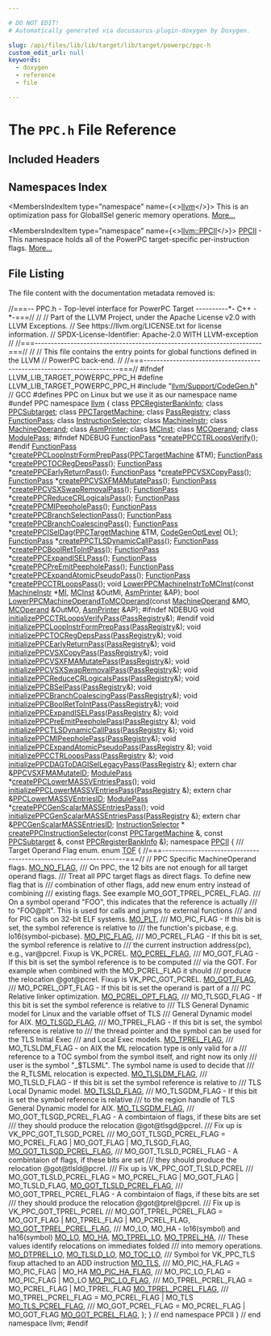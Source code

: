 ```yaml
---

# DO NOT EDIT!
# Automatically generated via docusaurus-plugin-doxygen by Doxygen.

slug: /api/files/lib/lib/target/lib/target/powerpc/ppc-h
custom_edit_url: null
keywords:
  - doxygen
  - reference
  - file

---
```





# The `PPC.h` File Reference

<DoxygenPage pluginConfig={pluginConfig}>



## Included Headers

<IncludesList>
<IncludesListItem
  filePath="llvm/Support/CodeGen.h"
  permalink="/docs/api/files/include/include/llvm/include/llvm/support/codegen-h"
  isLocal="true" />
</IncludesList>

## Namespaces Index

<MembersIndex>

<MembersIndexItem
  type="namespace"
  name={<><a href="/docs/api/namespaces/llvm">llvm</a></>}>
This is an optimization pass for GlobalISel generic memory operations. <a href="/docs/api/namespaces/llvm/#details">More...</a>
</MembersIndexItem>

<MembersIndexItem
  type="namespace"
  name={<><a href="/docs/api/namespaces/llvm/ppcii">llvm::PPCII</a></>}>
<a href="/docs/api/namespaces/llvm/ppcii">PPCII</a> - This namespace holds all of the PowerPC target-specific per-instruction flags. <a href="/docs/api/namespaces/llvm/ppcii/#details">More...</a>
</MembersIndexItem>

</MembersIndex>


## File Listing

The file content with the documentation metadata removed is:

<ProgramListing>

<Link id="l00001" /><CodeLine lineNumber="1"><Highlight kind="comment">//===-- PPC.h - Top-level interface for PowerPC Target ----------&#42;- C++ -&#42;-===//</Highlight><Highlight kind="normal"></Highlight></CodeLine>
<Link id="l00002" /><CodeLine lineNumber="2"><Highlight kind="normal"></Highlight><Highlight kind="comment">//</Highlight><Highlight kind="normal"></Highlight></CodeLine>
<Link id="l00003" /><CodeLine lineNumber="3"><Highlight kind="normal"></Highlight><Highlight kind="comment">// Part of the LLVM Project, under the Apache License v2.0 with LLVM Exceptions.</Highlight><Highlight kind="normal"></Highlight></CodeLine>
<Link id="l00004" /><CodeLine lineNumber="4"><Highlight kind="normal"></Highlight><Highlight kind="comment">// See https://llvm.org/LICENSE.txt for license information.</Highlight><Highlight kind="normal"></Highlight></CodeLine>
<Link id="l00005" /><CodeLine lineNumber="5"><Highlight kind="normal"></Highlight><Highlight kind="comment">// SPDX-License-Identifier: Apache-2.0 WITH LLVM-exception</Highlight><Highlight kind="normal"></Highlight></CodeLine>
<Link id="l00006" /><CodeLine lineNumber="6"><Highlight kind="normal"></Highlight><Highlight kind="comment">//</Highlight><Highlight kind="normal"></Highlight></CodeLine>
<Link id="l00007" /><CodeLine lineNumber="7"><Highlight kind="normal"></Highlight><Highlight kind="comment">//===----------------------------------------------------------------------===//</Highlight><Highlight kind="normal"></Highlight></CodeLine>
<Link id="l00008" /><CodeLine lineNumber="8"><Highlight kind="normal"></Highlight><Highlight kind="comment">//</Highlight><Highlight kind="normal"></Highlight></CodeLine>
<Link id="l00009" /><CodeLine lineNumber="9"><Highlight kind="normal"></Highlight><Highlight kind="comment">// This file contains the entry points for global functions defined in the LLVM</Highlight><Highlight kind="normal"></Highlight></CodeLine>
<Link id="l00010" /><CodeLine lineNumber="10"><Highlight kind="normal"></Highlight><Highlight kind="comment">// PowerPC back-end.</Highlight><Highlight kind="normal"></Highlight></CodeLine>
<Link id="l00011" /><CodeLine lineNumber="11"><Highlight kind="normal"></Highlight><Highlight kind="comment">//</Highlight><Highlight kind="normal"></Highlight></CodeLine>
<Link id="l00012" /><CodeLine lineNumber="12"><Highlight kind="normal"></Highlight><Highlight kind="comment">//===----------------------------------------------------------------------===//</Highlight><Highlight kind="normal"></Highlight></CodeLine>
<Link id="l00013" /><CodeLine lineNumber="13"><Highlight kind="normal"></Highlight></CodeLine>
<Link id="l00014" /><CodeLine lineNumber="14"><Highlight kind="normal"></Highlight><Highlight kind="preprocessor">#ifndef LLVM&#95;LIB&#95;TARGET&#95;POWERPC&#95;PPC&#95;H</Highlight><Highlight kind="normal"></Highlight></CodeLine>
<Link id="l00015" /><CodeLine lineNumber="15"><Highlight kind="normal"></Highlight><Highlight kind="preprocessor">#define LLVM&#95;LIB&#95;TARGET&#95;POWERPC&#95;PPC&#95;H</Highlight><Highlight kind="normal"></Highlight></CodeLine>
<Link id="l00016" /><CodeLine lineNumber="16"><Highlight kind="normal"></Highlight></CodeLine>
<Link id="l00017" /><CodeLine lineNumber="17"><Highlight kind="normal"></Highlight><Highlight kind="preprocessor">#include &quot;<a href="/docs/api/files/include/include/llvm/include/llvm/support/codegen-h">llvm/Support/CodeGen.h</a>&quot;</Highlight><Highlight kind="normal"></Highlight></CodeLine>
<Link id="l00018" /><CodeLine lineNumber="18"><Highlight kind="normal"></Highlight></CodeLine>
<Link id="l00019" /><CodeLine lineNumber="19"><Highlight kind="normal"></Highlight><Highlight kind="comment">// GCC #defines PPC on Linux but we use it as our namespace name</Highlight><Highlight kind="normal"></Highlight></CodeLine>
<Link id="l00020" /><CodeLine lineNumber="20"><Highlight kind="normal"></Highlight><Highlight kind="preprocessor">#undef PPC</Highlight><Highlight kind="normal"></Highlight></CodeLine>
<Link id="l00021" /><CodeLine lineNumber="21"><Highlight kind="normal"></Highlight></CodeLine>
<Link id="l00022" /><CodeLine lineNumber="22"><Highlight kind="normal"></Highlight><Highlight kind="keyword">namespace </Highlight><Highlight kind="normal"><a href="/docs/api/namespaces/llvm">llvm</a> &#123;</Highlight></CodeLine>
<Link id="l00023" /><CodeLine lineNumber="23"><Highlight kind="normal"></Highlight><Highlight kind="keyword">class </Highlight><Highlight kind="normal"><a href="/docs/api/classes/llvm/ppcregisterbankinfo">PPCRegisterBankInfo</a>;</Highlight></CodeLine>
<Link id="l00024" /><CodeLine lineNumber="24"><Highlight kind="normal"></Highlight><Highlight kind="keyword">class </Highlight><Highlight kind="normal"><a href="/docs/api/classes/llvm/ppcsubtarget">PPCSubtarget</a>;</Highlight></CodeLine>
<Link id="l00025" /><CodeLine lineNumber="25"><Highlight kind="normal"></Highlight><Highlight kind="keyword">class </Highlight><Highlight kind="normal"><a href="/docs/api/classes/llvm/ppctargetmachine">PPCTargetMachine</a>;</Highlight></CodeLine>
<Link id="l00026" /><CodeLine lineNumber="26"><Highlight kind="normal"></Highlight><Highlight kind="keyword">class </Highlight><Highlight kind="normal"><a href="/docs/api/classes/llvm/passregistry">PassRegistry</a>;</Highlight></CodeLine>
<Link id="l00027" /><CodeLine lineNumber="27"><Highlight kind="normal"></Highlight><Highlight kind="keyword">class </Highlight><Highlight kind="normal"><a href="/docs/api/classes/llvm/functionpass">FunctionPass</a>;</Highlight></CodeLine>
<Link id="l00028" /><CodeLine lineNumber="28"><Highlight kind="normal"></Highlight><Highlight kind="keyword">class </Highlight><Highlight kind="normal"><a href="/docs/api/classes/llvm/instructionselector">InstructionSelector</a>;</Highlight></CodeLine>
<Link id="l00029" /><CodeLine lineNumber="29"><Highlight kind="normal"></Highlight><Highlight kind="keyword">class </Highlight><Highlight kind="normal"><a href="/docs/api/classes/llvm/machineinstr">MachineInstr</a>;</Highlight></CodeLine>
<Link id="l00030" /><CodeLine lineNumber="30"><Highlight kind="normal"></Highlight><Highlight kind="keyword">class </Highlight><Highlight kind="normal"><a href="/docs/api/classes/llvm/machineoperand">MachineOperand</a>;</Highlight></CodeLine>
<Link id="l00031" /><CodeLine lineNumber="31"><Highlight kind="normal"></Highlight><Highlight kind="keyword">class </Highlight><Highlight kind="normal"><a href="/docs/api/classes/llvm/asmprinter">AsmPrinter</a>;</Highlight></CodeLine>
<Link id="l00032" /><CodeLine lineNumber="32"><Highlight kind="normal"></Highlight><Highlight kind="keyword">class </Highlight><Highlight kind="normal"><a href="/docs/api/classes/llvm/mcinst">MCInst</a>;</Highlight></CodeLine>
<Link id="l00033" /><CodeLine lineNumber="33"><Highlight kind="normal"></Highlight><Highlight kind="keyword">class </Highlight><Highlight kind="normal"><a href="/docs/api/classes/llvm/mcoperand">MCOperand</a>;</Highlight></CodeLine>
<Link id="l00034" /><CodeLine lineNumber="34"><Highlight kind="normal"></Highlight><Highlight kind="keyword">class </Highlight><Highlight kind="normal"><a href="/docs/api/classes/llvm/modulepass">ModulePass</a>;</Highlight></CodeLine>
<Link id="l00035" /><CodeLine lineNumber="35"><Highlight kind="normal"></Highlight></CodeLine>
<Link id="l00036" /><CodeLine lineNumber="36"><Highlight kind="normal"></Highlight><Highlight kind="preprocessor">#ifndef NDEBUG</Highlight><Highlight kind="normal"></Highlight></CodeLine>
<Link id="l00037" /><CodeLine lineNumber="37"><Highlight kind="normal">  <a href="/docs/api/classes/llvm/functionpass">FunctionPass</a> &#42;<a href="/docs/api/namespaces/llvm/#aadc0d99e04399600b99237a35bf366d4">createPPCCTRLoopsVerify</a>();</Highlight></CodeLine>
<Link id="l00038" /><CodeLine lineNumber="38"><Highlight kind="normal"></Highlight><Highlight kind="preprocessor">#endif</Highlight><Highlight kind="normal"></Highlight></CodeLine>
<Link id="l00039" /><CodeLine lineNumber="39"><Highlight kind="normal">  <a href="/docs/api/classes/llvm/functionpass">FunctionPass</a> &#42;<a href="/docs/api/namespaces/llvm/#a1c5781563265f0f6f21b8cdcbd638639">createPPCLoopInstrFormPrepPass</a>(<a href="/docs/api/classes/llvm/ppctargetmachine">PPCTargetMachine</a> &amp;TM);</Highlight></CodeLine>
<Link id="l00040" /><CodeLine lineNumber="40" lineLink="/docs/api/namespaces/llvm/#aaca9a01baccbd6d12f256e6e2884051e"><Highlight kind="normal">  <a href="/docs/api/classes/llvm/functionpass">FunctionPass</a> &#42;<a href="/docs/api/namespaces/llvm/#aaca9a01baccbd6d12f256e6e2884051e">createPPCTOCRegDepsPass</a>();</Highlight></CodeLine>
<Link id="l00041" /><CodeLine lineNumber="41" lineLink="/docs/api/namespaces/llvm/#a5408ad7ae2c6fca457f03659b6eaba99"><Highlight kind="normal">  <a href="/docs/api/classes/llvm/functionpass">FunctionPass</a> &#42;<a href="/docs/api/namespaces/llvm/#a5408ad7ae2c6fca457f03659b6eaba99">createPPCEarlyReturnPass</a>();</Highlight></CodeLine>
<Link id="l00042" /><CodeLine lineNumber="42" lineLink="/docs/api/namespaces/llvm/#a677f46da398d2132fc011c0806177a15"><Highlight kind="normal">  <a href="/docs/api/classes/llvm/functionpass">FunctionPass</a> &#42;<a href="/docs/api/namespaces/llvm/#a677f46da398d2132fc011c0806177a15">createPPCVSXCopyPass</a>();</Highlight></CodeLine>
<Link id="l00043" /><CodeLine lineNumber="43"><Highlight kind="normal">  <a href="/docs/api/classes/llvm/functionpass">FunctionPass</a> &#42;<a href="/docs/api/namespaces/llvm/#a1d23352a1b410034a87f0c4057353128">createPPCVSXFMAMutatePass</a>();</Highlight></CodeLine>
<Link id="l00044" /><CodeLine lineNumber="44"><Highlight kind="normal">  <a href="/docs/api/classes/llvm/functionpass">FunctionPass</a> &#42;<a href="/docs/api/namespaces/llvm/#a6f42729187197c0a51ea148f0b84b239">createPPCVSXSwapRemovalPass</a>();</Highlight></CodeLine>
<Link id="l00045" /><CodeLine lineNumber="45"><Highlight kind="normal">  <a href="/docs/api/classes/llvm/functionpass">FunctionPass</a> &#42;<a href="/docs/api/namespaces/llvm/#a912b44382cebbd70757e95dbfd9501e9">createPPCReduceCRLogicalsPass</a>();</Highlight></CodeLine>
<Link id="l00046" /><CodeLine lineNumber="46"><Highlight kind="normal">  <a href="/docs/api/classes/llvm/functionpass">FunctionPass</a> &#42;<a href="/docs/api/namespaces/llvm/#afb21a64525fec91923c6a020ac088f4c">createPPCMIPeepholePass</a>();</Highlight></CodeLine>
<Link id="l00047" /><CodeLine lineNumber="47" lineLink="/docs/api/namespaces/llvm/#aebb1a6343db528235b15d50a6fc03f4a"><Highlight kind="normal">  <a href="/docs/api/classes/llvm/functionpass">FunctionPass</a> &#42;<a href="/docs/api/namespaces/llvm/#aebb1a6343db528235b15d50a6fc03f4a">createPPCBranchSelectionPass</a>();</Highlight></CodeLine>
<Link id="l00048" /><CodeLine lineNumber="48"><Highlight kind="normal">  <a href="/docs/api/classes/llvm/functionpass">FunctionPass</a> &#42;<a href="/docs/api/namespaces/llvm/#a9c813c2fc78ffd9ab828f345b6f37a80">createPPCBranchCoalescingPass</a>();</Highlight></CodeLine>
<Link id="l00049" /><CodeLine lineNumber="49"><Highlight kind="normal">  <a href="/docs/api/classes/llvm/functionpass">FunctionPass</a> &#42;<a href="/docs/api/namespaces/llvm/#a9356f9614994aef4a70be358ed79459e">createPPCISelDag</a>(<a href="/docs/api/classes/llvm/ppctargetmachine">PPCTargetMachine</a> &amp;TM, <a href="/docs/api/namespaces/llvm/#a8ec1bf8d7b792ca9fac56f8514db18d2">CodeGenOptLevel</a> OL);</Highlight></CodeLine>
<Link id="l00050" /><CodeLine lineNumber="50"><Highlight kind="normal">  <a href="/docs/api/classes/llvm/functionpass">FunctionPass</a> &#42;<a href="/docs/api/namespaces/llvm/#a506e2708fad36fc9d82560c3f625be34">createPPCTLSDynamicCallPass</a>();</Highlight></CodeLine>
<Link id="l00051" /><CodeLine lineNumber="51" lineLink="/docs/api/namespaces/llvm/#af43ae834bfa2a00a80619449a88e28ab"><Highlight kind="normal">  <a href="/docs/api/classes/llvm/functionpass">FunctionPass</a> &#42;<a href="/docs/api/namespaces/llvm/#af43ae834bfa2a00a80619449a88e28ab">createPPCBoolRetToIntPass</a>();</Highlight></CodeLine>
<Link id="l00052" /><CodeLine lineNumber="52" lineLink="/docs/api/namespaces/llvm/#add61ccd7e53c37be952caec9ed9ef7e8"><Highlight kind="normal">  <a href="/docs/api/classes/llvm/functionpass">FunctionPass</a> &#42;<a href="/docs/api/namespaces/llvm/#add61ccd7e53c37be952caec9ed9ef7e8">createPPCExpandISELPass</a>();</Highlight></CodeLine>
<Link id="l00053" /><CodeLine lineNumber="53" lineLink="/docs/api/namespaces/llvm/#a086de3bc6b94eba3e27e94fc518a8ef4"><Highlight kind="normal">  <a href="/docs/api/classes/llvm/functionpass">FunctionPass</a> &#42;<a href="/docs/api/namespaces/llvm/#a086de3bc6b94eba3e27e94fc518a8ef4">createPPCPreEmitPeepholePass</a>();</Highlight></CodeLine>
<Link id="l00054" /><CodeLine lineNumber="54" lineLink="/docs/api/namespaces/llvm/#a58f759e660831b4359d663bd63e39743"><Highlight kind="normal">  <a href="/docs/api/classes/llvm/functionpass">FunctionPass</a> &#42;<a href="/docs/api/namespaces/llvm/#a58f759e660831b4359d663bd63e39743">createPPCExpandAtomicPseudoPass</a>();</Highlight></CodeLine>
<Link id="l00055" /><CodeLine lineNumber="55"><Highlight kind="normal">  <a href="/docs/api/classes/llvm/functionpass">FunctionPass</a> &#42;<a href="/docs/api/namespaces/llvm/#a4f12c4c9682fa2c6ce8eab43be7b801c">createPPCCTRLoopsPass</a>();</Highlight></CodeLine>
<Link id="l00056" /><CodeLine lineNumber="56"><Highlight kind="normal">  </Highlight><Highlight kind="keywordtype">void</Highlight><Highlight kind="normal"> <a href="/docs/api/namespaces/llvm/#a75665dd8dc7cd6ec1cb1f06a34ebb042">LowerPPCMachineInstrToMCInst</a>(</Highlight><Highlight kind="keyword">const</Highlight><Highlight kind="normal"> <a href="/docs/api/classes/llvm/machineinstr">MachineInstr</a> &#42;<a href="/docs/api/files/lib/lib/codegen/lib/codegen/globalisel/irtranslator-cpp/#abe44dfdea65b4f7e11e0a608ab708b76">MI</a>, <a href="/docs/api/classes/llvm/mcinst">MCInst</a> &amp;OutMI,</Highlight></CodeLine>
<Link id="l00057" /><CodeLine lineNumber="57"><Highlight kind="normal">                                    <a href="/docs/api/classes/llvm/asmprinter">AsmPrinter</a> &amp;AP);</Highlight></CodeLine>
<Link id="l00058" /><CodeLine lineNumber="58"><Highlight kind="normal">  </Highlight><Highlight kind="keywordtype">bool</Highlight><Highlight kind="normal"> <a href="/docs/api/namespaces/llvm/#a261510478c31d3a3f1537bddd746a421">LowerPPCMachineOperandToMCOperand</a>(</Highlight><Highlight kind="keyword">const</Highlight><Highlight kind="normal"> <a href="/docs/api/classes/llvm/machineoperand">MachineOperand</a> &amp;MO,</Highlight></CodeLine>
<Link id="l00059" /><CodeLine lineNumber="59"><Highlight kind="normal">                                         <a href="/docs/api/classes/llvm/mcoperand">MCOperand</a> &amp;OutMO, <a href="/docs/api/classes/llvm/asmprinter">AsmPrinter</a> &amp;AP);</Highlight></CodeLine>
<Link id="l00060" /><CodeLine lineNumber="60"><Highlight kind="normal"></Highlight></CodeLine>
<Link id="l00061" /><CodeLine lineNumber="61"><Highlight kind="normal"></Highlight><Highlight kind="preprocessor">#ifndef NDEBUG</Highlight><Highlight kind="normal"></Highlight></CodeLine>
<Link id="l00062" /><CodeLine lineNumber="62" lineLink="/docs/api/namespaces/llvm/#a6eb571fc8e0675c186712c8ecb765cdd"><Highlight kind="normal">  </Highlight><Highlight kind="keywordtype">void</Highlight><Highlight kind="normal"> <a href="/docs/api/namespaces/llvm/#a6eb571fc8e0675c186712c8ecb765cdd">initializePPCCTRLoopsVerifyPass</a>(<a href="/docs/api/classes/llvm/passregistry">PassRegistry</a>&amp;);</Highlight></CodeLine>
<Link id="l00063" /><CodeLine lineNumber="63"><Highlight kind="normal"></Highlight><Highlight kind="preprocessor">#endif</Highlight><Highlight kind="normal"></Highlight></CodeLine>
<Link id="l00064" /><CodeLine lineNumber="64" lineLink="/docs/api/namespaces/llvm/#adc9b8c53e964842915e0ef5373b38827"><Highlight kind="normal">  </Highlight><Highlight kind="keywordtype">void</Highlight><Highlight kind="normal"> <a href="/docs/api/namespaces/llvm/#adc9b8c53e964842915e0ef5373b38827">initializePPCLoopInstrFormPrepPass</a>(<a href="/docs/api/classes/llvm/passregistry">PassRegistry</a>&amp;);</Highlight></CodeLine>
<Link id="l00065" /><CodeLine lineNumber="65" lineLink="/docs/api/namespaces/llvm/#a59356227f67acf597fe4928f4e3fff39"><Highlight kind="normal">  </Highlight><Highlight kind="keywordtype">void</Highlight><Highlight kind="normal"> <a href="/docs/api/namespaces/llvm/#a59356227f67acf597fe4928f4e3fff39">initializePPCTOCRegDepsPass</a>(<a href="/docs/api/classes/llvm/passregistry">PassRegistry</a>&amp;);</Highlight></CodeLine>
<Link id="l00066" /><CodeLine lineNumber="66" lineLink="/docs/api/namespaces/llvm/#a8e8e0d72a96950f105462783416e37e9"><Highlight kind="normal">  </Highlight><Highlight kind="keywordtype">void</Highlight><Highlight kind="normal"> <a href="/docs/api/namespaces/llvm/#a8e8e0d72a96950f105462783416e37e9">initializePPCEarlyReturnPass</a>(<a href="/docs/api/classes/llvm/passregistry">PassRegistry</a>&amp;);</Highlight></CodeLine>
<Link id="l00067" /><CodeLine lineNumber="67" lineLink="/docs/api/namespaces/llvm/#a66e9cce72c789661f7779af3a8bd9b55"><Highlight kind="normal">  </Highlight><Highlight kind="keywordtype">void</Highlight><Highlight kind="normal"> <a href="/docs/api/namespaces/llvm/#a66e9cce72c789661f7779af3a8bd9b55">initializePPCVSXCopyPass</a>(<a href="/docs/api/classes/llvm/passregistry">PassRegistry</a>&amp;);</Highlight></CodeLine>
<Link id="l00068" /><CodeLine lineNumber="68" lineLink="/docs/api/namespaces/llvm/#a2520786ce3a02a740fea4734e9d189d5"><Highlight kind="normal">  </Highlight><Highlight kind="keywordtype">void</Highlight><Highlight kind="normal"> <a href="/docs/api/namespaces/llvm/#a2520786ce3a02a740fea4734e9d189d5">initializePPCVSXFMAMutatePass</a>(<a href="/docs/api/classes/llvm/passregistry">PassRegistry</a>&amp;);</Highlight></CodeLine>
<Link id="l00069" /><CodeLine lineNumber="69" lineLink="/docs/api/namespaces/llvm/#ab59ca102222ff185589301794cb1b6f0"><Highlight kind="normal">  </Highlight><Highlight kind="keywordtype">void</Highlight><Highlight kind="normal"> <a href="/docs/api/namespaces/llvm/#ab59ca102222ff185589301794cb1b6f0">initializePPCVSXSwapRemovalPass</a>(<a href="/docs/api/classes/llvm/passregistry">PassRegistry</a>&amp;);</Highlight></CodeLine>
<Link id="l00070" /><CodeLine lineNumber="70" lineLink="/docs/api/namespaces/llvm/#a5bea571707f3bcc8dee4687debe0a697"><Highlight kind="normal">  </Highlight><Highlight kind="keywordtype">void</Highlight><Highlight kind="normal"> <a href="/docs/api/namespaces/llvm/#a5bea571707f3bcc8dee4687debe0a697">initializePPCReduceCRLogicalsPass</a>(<a href="/docs/api/classes/llvm/passregistry">PassRegistry</a>&amp;);</Highlight></CodeLine>
<Link id="l00071" /><CodeLine lineNumber="71" lineLink="/docs/api/namespaces/llvm/#aa8f8c3936ea6ddef10c14b888594c02b"><Highlight kind="normal">  </Highlight><Highlight kind="keywordtype">void</Highlight><Highlight kind="normal"> <a href="/docs/api/namespaces/llvm/#aa8f8c3936ea6ddef10c14b888594c02b">initializePPCBSelPass</a>(<a href="/docs/api/classes/llvm/passregistry">PassRegistry</a>&amp;);</Highlight></CodeLine>
<Link id="l00072" /><CodeLine lineNumber="72" lineLink="/docs/api/namespaces/llvm/#ab244810713452481a92b477a5a9852b7"><Highlight kind="normal">  </Highlight><Highlight kind="keywordtype">void</Highlight><Highlight kind="normal"> <a href="/docs/api/namespaces/llvm/#ab244810713452481a92b477a5a9852b7">initializePPCBranchCoalescingPass</a>(<a href="/docs/api/classes/llvm/passregistry">PassRegistry</a>&amp;);</Highlight></CodeLine>
<Link id="l00073" /><CodeLine lineNumber="73" lineLink="/docs/api/namespaces/llvm/#ab3945197a3abe38634873650f21c9f02"><Highlight kind="normal">  </Highlight><Highlight kind="keywordtype">void</Highlight><Highlight kind="normal"> <a href="/docs/api/namespaces/llvm/#ab3945197a3abe38634873650f21c9f02">initializePPCBoolRetToIntPass</a>(<a href="/docs/api/classes/llvm/passregistry">PassRegistry</a>&amp;);</Highlight></CodeLine>
<Link id="l00074" /><CodeLine lineNumber="74" lineLink="/docs/api/namespaces/llvm/#afc635f374eef82693727748987ff02e2"><Highlight kind="normal">  </Highlight><Highlight kind="keywordtype">void</Highlight><Highlight kind="normal"> <a href="/docs/api/namespaces/llvm/#afc635f374eef82693727748987ff02e2">initializePPCExpandISELPass</a>(<a href="/docs/api/classes/llvm/passregistry">PassRegistry</a> &amp;);</Highlight></CodeLine>
<Link id="l00075" /><CodeLine lineNumber="75" lineLink="/docs/api/namespaces/llvm/#a55404f8bf455862d8990cb8830050e6d"><Highlight kind="normal">  </Highlight><Highlight kind="keywordtype">void</Highlight><Highlight kind="normal"> <a href="/docs/api/namespaces/llvm/#a55404f8bf455862d8990cb8830050e6d">initializePPCPreEmitPeepholePass</a>(<a href="/docs/api/classes/llvm/passregistry">PassRegistry</a> &amp;);</Highlight></CodeLine>
<Link id="l00076" /><CodeLine lineNumber="76" lineLink="/docs/api/namespaces/llvm/#a10490fff4e0ac6a67477e0b77696a2f3"><Highlight kind="normal">  </Highlight><Highlight kind="keywordtype">void</Highlight><Highlight kind="normal"> <a href="/docs/api/namespaces/llvm/#a10490fff4e0ac6a67477e0b77696a2f3">initializePPCTLSDynamicCallPass</a>(<a href="/docs/api/classes/llvm/passregistry">PassRegistry</a> &amp;);</Highlight></CodeLine>
<Link id="l00077" /><CodeLine lineNumber="77" lineLink="/docs/api/namespaces/llvm/#ab4b4a0be9b2a0ccb38d20ed27c7e695c"><Highlight kind="normal">  </Highlight><Highlight kind="keywordtype">void</Highlight><Highlight kind="normal"> <a href="/docs/api/namespaces/llvm/#ab4b4a0be9b2a0ccb38d20ed27c7e695c">initializePPCMIPeepholePass</a>(<a href="/docs/api/classes/llvm/passregistry">PassRegistry</a>&amp;);</Highlight></CodeLine>
<Link id="l00078" /><CodeLine lineNumber="78" lineLink="/docs/api/namespaces/llvm/#a9a21ce6a94cd5e9a210b0b9597543332"><Highlight kind="normal">  </Highlight><Highlight kind="keywordtype">void</Highlight><Highlight kind="normal"> <a href="/docs/api/namespaces/llvm/#a9a21ce6a94cd5e9a210b0b9597543332">initializePPCExpandAtomicPseudoPass</a>(<a href="/docs/api/classes/llvm/passregistry">PassRegistry</a> &amp;);</Highlight></CodeLine>
<Link id="l00079" /><CodeLine lineNumber="79" lineLink="/docs/api/namespaces/llvm/#a7609e3718b77f53b913be77b7ea5b190"><Highlight kind="normal">  </Highlight><Highlight kind="keywordtype">void</Highlight><Highlight kind="normal"> <a href="/docs/api/namespaces/llvm/#a7609e3718b77f53b913be77b7ea5b190">initializePPCCTRLoopsPass</a>(<a href="/docs/api/classes/llvm/passregistry">PassRegistry</a> &amp;);</Highlight></CodeLine>
<Link id="l00080" /><CodeLine lineNumber="80" lineLink="/docs/api/namespaces/llvm/#a83da0227234cb17b9c144f04e18023a1"><Highlight kind="normal">  </Highlight><Highlight kind="keywordtype">void</Highlight><Highlight kind="normal"> <a href="/docs/api/namespaces/llvm/#a83da0227234cb17b9c144f04e18023a1">initializePPCDAGToDAGISelLegacyPass</a>(<a href="/docs/api/classes/llvm/passregistry">PassRegistry</a> &amp;);</Highlight></CodeLine>
<Link id="l00081" /><CodeLine lineNumber="81"><Highlight kind="normal"></Highlight></CodeLine>
<Link id="l00082" /><CodeLine lineNumber="82"><Highlight kind="normal">  </Highlight><Highlight kind="keyword">extern</Highlight><Highlight kind="normal"> </Highlight><Highlight kind="keywordtype">char</Highlight><Highlight kind="normal"> &amp;<a href="/docs/api/namespaces/llvm/#ac357bebafc9658ed032eb521152ce3e9">PPCVSXFMAMutateID</a>;</Highlight></CodeLine>
<Link id="l00083" /><CodeLine lineNumber="83"><Highlight kind="normal"></Highlight></CodeLine>
<Link id="l00084" /><CodeLine lineNumber="84" lineLink="/docs/api/namespaces/llvm/#a7b78fbb328ff942c367656545ecd22d0"><Highlight kind="normal">  <a href="/docs/api/classes/llvm/modulepass">ModulePass</a> &#42;<a href="/docs/api/namespaces/llvm/#a7b78fbb328ff942c367656545ecd22d0">createPPCLowerMASSVEntriesPass</a>();</Highlight></CodeLine>
<Link id="l00085" /><CodeLine lineNumber="85" lineLink="/docs/api/namespaces/llvm/#a272b91608a9af8f272385748888b9872"><Highlight kind="normal">  </Highlight><Highlight kind="keywordtype">void</Highlight><Highlight kind="normal"> <a href="/docs/api/namespaces/llvm/#a272b91608a9af8f272385748888b9872">initializePPCLowerMASSVEntriesPass</a>(<a href="/docs/api/classes/llvm/passregistry">PassRegistry</a> &amp;);</Highlight></CodeLine>
<Link id="l00086" /><CodeLine lineNumber="86"><Highlight kind="normal">  </Highlight><Highlight kind="keyword">extern</Highlight><Highlight kind="normal"> </Highlight><Highlight kind="keywordtype">char</Highlight><Highlight kind="normal"> &amp;<a href="/docs/api/namespaces/llvm/#ac706989d7a7f255f063303abafd41067">PPCLowerMASSVEntriesID</a>;</Highlight></CodeLine>
<Link id="l00087" /><CodeLine lineNumber="87"><Highlight kind="normal"></Highlight></CodeLine>
<Link id="l00088" /><CodeLine lineNumber="88" lineLink="/docs/api/namespaces/llvm/#a84af5362ed19954903757d864bd32eed"><Highlight kind="normal">  <a href="/docs/api/classes/llvm/modulepass">ModulePass</a> &#42;<a href="/docs/api/namespaces/llvm/#a84af5362ed19954903757d864bd32eed">createPPCGenScalarMASSEntriesPass</a>();</Highlight></CodeLine>
<Link id="l00089" /><CodeLine lineNumber="89" lineLink="/docs/api/namespaces/llvm/#a903740872c6a9784c6d567fb8b9fd6b8"><Highlight kind="normal">  </Highlight><Highlight kind="keywordtype">void</Highlight><Highlight kind="normal"> <a href="/docs/api/namespaces/llvm/#a903740872c6a9784c6d567fb8b9fd6b8">initializePPCGenScalarMASSEntriesPass</a>(<a href="/docs/api/classes/llvm/passregistry">PassRegistry</a> &amp;);</Highlight></CodeLine>
<Link id="l00090" /><CodeLine lineNumber="90"><Highlight kind="normal">  </Highlight><Highlight kind="keyword">extern</Highlight><Highlight kind="normal"> </Highlight><Highlight kind="keywordtype">char</Highlight><Highlight kind="normal"> &amp;<a href="/docs/api/namespaces/llvm/#adb7503190ff64853b067f0b603d19b9c">PPCGenScalarMASSEntriesID</a>;</Highlight></CodeLine>
<Link id="l00091" /><CodeLine lineNumber="91"><Highlight kind="normal"></Highlight></CodeLine>
<Link id="l00092" /><CodeLine lineNumber="92"><Highlight kind="normal">  <a href="/docs/api/classes/llvm/instructionselector">InstructionSelector</a> &#42;</Highlight></CodeLine>
<Link id="l00093" /><CodeLine lineNumber="93"><Highlight kind="normal">  <a href="/docs/api/namespaces/llvm/#acb28aa21ad009ea562a40afec008df87">createPPCInstructionSelector</a>(</Highlight><Highlight kind="keyword">const</Highlight><Highlight kind="normal"> <a href="/docs/api/classes/llvm/ppctargetmachine">PPCTargetMachine</a> &amp;, </Highlight><Highlight kind="keyword">const</Highlight><Highlight kind="normal"> <a href="/docs/api/classes/llvm/ppcsubtarget">PPCSubtarget</a> &amp;,</Highlight></CodeLine>
<Link id="l00094" /><CodeLine lineNumber="94"><Highlight kind="normal">                               </Highlight><Highlight kind="keyword">const</Highlight><Highlight kind="normal"> <a href="/docs/api/classes/llvm/ppcregisterbankinfo">PPCRegisterBankInfo</a> &amp;);</Highlight></CodeLine>
<Link id="l00095" /><CodeLine lineNumber="95"><Highlight kind="normal">  </Highlight><Highlight kind="keyword">namespace </Highlight><Highlight kind="normal"><a href="/docs/api/namespaces/llvm/ppcii">PPCII</a> &#123;</Highlight></CodeLine>
<Link id="l00096" /><CodeLine lineNumber="96"><Highlight kind="normal"></Highlight><Highlight kind="comment"></Highlight></CodeLine>
<Link id="l00097" /><CodeLine lineNumber="97"><Highlight kind="comment">  /// Target Operand Flag enum.</Highlight><Highlight kind="normal"></Highlight></CodeLine>
<Link id="l00098" /><CodeLine lineNumber="98" lineLink="/docs/api/namespaces/llvm/ppcii/#ae73836094d8b0399ba10a6e540a363ff"><Highlight kind="normal">  </Highlight><Highlight kind="keyword">enum</Highlight><Highlight kind="normal"> <a href="/docs/api/namespaces/llvm/ppcii/#ae73836094d8b0399ba10a6e540a363ff">TOF</a> &#123;</Highlight></CodeLine>
<Link id="l00099" /><CodeLine lineNumber="99"><Highlight kind="normal">    </Highlight><Highlight kind="comment">//===------------------------------------------------------------------===//</Highlight><Highlight kind="normal"></Highlight></CodeLine>
<Link id="l00100" /><CodeLine lineNumber="100"><Highlight kind="normal">    </Highlight><Highlight kind="comment">// PPC Specific MachineOperand flags.</Highlight><Highlight kind="normal"></Highlight></CodeLine>
<Link id="l00101" /><CodeLine lineNumber="101" lineLink="/docs/api/namespaces/llvm/ppcii/#ae73836094d8b0399ba10a6e540a363ffa9340a84aaf673899ce86db9f926ecc83"><Highlight kind="normal">    <a href="/docs/api/namespaces/llvm/ppcii/#ae73836094d8b0399ba10a6e540a363ffa9340a84aaf673899ce86db9f926ecc83">MO&#95;NO&#95;FLAG</a>,</Highlight></CodeLine>
<Link id="l00102" /><CodeLine lineNumber="102"><Highlight kind="normal"></Highlight><Highlight kind="comment"></Highlight></CodeLine>
<Link id="l00103" /><CodeLine lineNumber="103"><Highlight kind="comment">    /// On PPC, the 12 bits are not enough for all target operand flags.</Highlight></CodeLine>
<Link id="l00104" /><CodeLine lineNumber="104"><Highlight kind="comment">    /// Treat all PPC target flags as direct flags. To define new flag that is</Highlight></CodeLine>
<Link id="l00105" /><CodeLine lineNumber="105"><Highlight kind="comment">    /// combination of other flags, add new enum entry instead of combining</Highlight></CodeLine>
<Link id="l00106" /><CodeLine lineNumber="106"><Highlight kind="comment">    /// existing flags. See example MO&#95;GOT&#95;TPREL&#95;PCREL&#95;FLAG.</Highlight><Highlight kind="normal"></Highlight></CodeLine>
<Link id="l00107" /><CodeLine lineNumber="107"><Highlight kind="normal"></Highlight><Highlight kind="comment"></Highlight></CodeLine>
<Link id="l00108" /><CodeLine lineNumber="108"><Highlight kind="comment">    /// On a symbol operand &quot;FOO&quot;, this indicates that the reference is actually</Highlight></CodeLine>
<Link id="l00109" /><CodeLine lineNumber="109"><Highlight kind="comment">    /// to &quot;FOO@plt&quot;.  This is used for calls and jumps to external functions</Highlight></CodeLine>
<Link id="l00110" /><CodeLine lineNumber="110"><Highlight kind="comment">    /// and for PIC calls on 32-bit ELF systems.</Highlight><Highlight kind="normal"></Highlight></CodeLine>
<Link id="l00111" /><CodeLine lineNumber="111" lineLink="/docs/api/namespaces/llvm/ppcii/#ae73836094d8b0399ba10a6e540a363ffab055ede9c173349e17e7aada20410b93"><Highlight kind="normal">    <a href="/docs/api/namespaces/llvm/ppcii/#ae73836094d8b0399ba10a6e540a363ffab055ede9c173349e17e7aada20410b93">MO&#95;PLT</a>,</Highlight></CodeLine>
<Link id="l00112" /><CodeLine lineNumber="112"><Highlight kind="normal"></Highlight><Highlight kind="comment"></Highlight></CodeLine>
<Link id="l00113" /><CodeLine lineNumber="113"><Highlight kind="comment">    /// MO&#95;PIC&#95;FLAG - If this bit is set, the symbol reference is relative to</Highlight></CodeLine>
<Link id="l00114" /><CodeLine lineNumber="114"><Highlight kind="comment">    /// the function&#39;s picbase, e.g. lo16(symbol-picbase).</Highlight><Highlight kind="normal"></Highlight></CodeLine>
<Link id="l00115" /><CodeLine lineNumber="115" lineLink="/docs/api/namespaces/llvm/ppcii/#ae73836094d8b0399ba10a6e540a363ffaf464d229c08e6d5eb945d7b905a7c9fd"><Highlight kind="normal">    <a href="/docs/api/namespaces/llvm/ppcii/#ae73836094d8b0399ba10a6e540a363ffaf464d229c08e6d5eb945d7b905a7c9fd">MO&#95;PIC&#95;FLAG</a>,</Highlight></CodeLine>
<Link id="l00116" /><CodeLine lineNumber="116"><Highlight kind="normal"></Highlight><Highlight kind="comment"></Highlight></CodeLine>
<Link id="l00117" /><CodeLine lineNumber="117"><Highlight kind="comment">    /// MO&#95;PCREL&#95;FLAG - If this bit is set, the symbol reference is relative to</Highlight></CodeLine>
<Link id="l00118" /><CodeLine lineNumber="118"><Highlight kind="comment">    /// the current instruction address(pc), e.g., var@pcrel. Fixup is VK&#95;PCREL.</Highlight><Highlight kind="normal"></Highlight></CodeLine>
<Link id="l00119" /><CodeLine lineNumber="119" lineLink="/docs/api/namespaces/llvm/ppcii/#ae73836094d8b0399ba10a6e540a363ffa777b254f8a19bf466553840f89ecaf31"><Highlight kind="normal">    <a href="/docs/api/namespaces/llvm/ppcii/#ae73836094d8b0399ba10a6e540a363ffa777b254f8a19bf466553840f89ecaf31">MO&#95;PCREL&#95;FLAG</a>,</Highlight></CodeLine>
<Link id="l00120" /><CodeLine lineNumber="120"><Highlight kind="normal"></Highlight><Highlight kind="comment"></Highlight></CodeLine>
<Link id="l00121" /><CodeLine lineNumber="121"><Highlight kind="comment">    /// MO&#95;GOT&#95;FLAG - If this bit is set the symbol reference is to be computed</Highlight></CodeLine>
<Link id="l00122" /><CodeLine lineNumber="122"><Highlight kind="comment">    /// via the GOT. For example when combined with the MO&#95;PCREL&#95;FLAG it should</Highlight></CodeLine>
<Link id="l00123" /><CodeLine lineNumber="123"><Highlight kind="comment">    /// produce the relocation @got@pcrel. Fixup is VK&#95;PPC&#95;GOT&#95;PCREL.</Highlight><Highlight kind="normal"></Highlight></CodeLine>
<Link id="l00124" /><CodeLine lineNumber="124" lineLink="/docs/api/namespaces/llvm/ppcii/#ae73836094d8b0399ba10a6e540a363ffa8884a7365b40eb87c9dbc760b641a55a"><Highlight kind="normal">    <a href="/docs/api/namespaces/llvm/ppcii/#ae73836094d8b0399ba10a6e540a363ffa8884a7365b40eb87c9dbc760b641a55a">MO&#95;GOT&#95;FLAG</a>,</Highlight></CodeLine>
<Link id="l00125" /><CodeLine lineNumber="125"><Highlight kind="normal"></Highlight><Highlight kind="comment"></Highlight></CodeLine>
<Link id="l00126" /><CodeLine lineNumber="126"><Highlight kind="comment">    /// MO&#95;PCREL&#95;OPT&#95;FLAG - If this bit is set the operand is part of a</Highlight></CodeLine>
<Link id="l00127" /><CodeLine lineNumber="127"><Highlight kind="comment">    /// PC Relative linker optimization.</Highlight><Highlight kind="normal"></Highlight></CodeLine>
<Link id="l00128" /><CodeLine lineNumber="128" lineLink="/docs/api/namespaces/llvm/ppcii/#ae73836094d8b0399ba10a6e540a363ffaf4ba2908fdc36ea179a9e3f8eda40637"><Highlight kind="normal">    <a href="/docs/api/namespaces/llvm/ppcii/#ae73836094d8b0399ba10a6e540a363ffaf4ba2908fdc36ea179a9e3f8eda40637">MO&#95;PCREL&#95;OPT&#95;FLAG</a>,</Highlight></CodeLine>
<Link id="l00129" /><CodeLine lineNumber="129"><Highlight kind="normal"></Highlight><Highlight kind="comment"></Highlight></CodeLine>
<Link id="l00130" /><CodeLine lineNumber="130"><Highlight kind="comment">    /// MO&#95;TLSGD&#95;FLAG - If this bit is set the symbol reference is relative to</Highlight></CodeLine>
<Link id="l00131" /><CodeLine lineNumber="131"><Highlight kind="comment">    /// TLS General Dynamic model for Linux and the variable offset of TLS</Highlight></CodeLine>
<Link id="l00132" /><CodeLine lineNumber="132"><Highlight kind="comment">    /// General Dynamic model for AIX.</Highlight><Highlight kind="normal"></Highlight></CodeLine>
<Link id="l00133" /><CodeLine lineNumber="133" lineLink="/docs/api/namespaces/llvm/ppcii/#ae73836094d8b0399ba10a6e540a363ffae65924f7be0d235dfb37b97894d631b6"><Highlight kind="normal">    <a href="/docs/api/namespaces/llvm/ppcii/#ae73836094d8b0399ba10a6e540a363ffae65924f7be0d235dfb37b97894d631b6">MO&#95;TLSGD&#95;FLAG</a>,</Highlight></CodeLine>
<Link id="l00134" /><CodeLine lineNumber="134"><Highlight kind="normal"></Highlight><Highlight kind="comment"></Highlight></CodeLine>
<Link id="l00135" /><CodeLine lineNumber="135"><Highlight kind="comment">    /// MO&#95;TPREL&#95;FLAG - If this bit is set, the symbol reference is relative to</Highlight></CodeLine>
<Link id="l00136" /><CodeLine lineNumber="136"><Highlight kind="comment">    /// the thread pointer and the symbol can be used for the TLS Initial Exec</Highlight></CodeLine>
<Link id="l00137" /><CodeLine lineNumber="137"><Highlight kind="comment">    /// and Local Exec models.</Highlight><Highlight kind="normal"></Highlight></CodeLine>
<Link id="l00138" /><CodeLine lineNumber="138" lineLink="/docs/api/namespaces/llvm/ppcii/#ae73836094d8b0399ba10a6e540a363ffac09dc26b3c7ea75dfd6da305042926cb"><Highlight kind="normal">    <a href="/docs/api/namespaces/llvm/ppcii/#ae73836094d8b0399ba10a6e540a363ffac09dc26b3c7ea75dfd6da305042926cb">MO&#95;TPREL&#95;FLAG</a>,</Highlight></CodeLine>
<Link id="l00139" /><CodeLine lineNumber="139"><Highlight kind="normal"></Highlight><Highlight kind="comment"></Highlight></CodeLine>
<Link id="l00140" /><CodeLine lineNumber="140"><Highlight kind="comment">    /// MO&#95;TLSLDM&#95;FLAG - on AIX the ML relocation type is only valid for a</Highlight></CodeLine>
<Link id="l00141" /><CodeLine lineNumber="141"><Highlight kind="comment">    /// reference to a TOC symbol from the symbol itself, and right now its only</Highlight></CodeLine>
<Link id="l00142" /><CodeLine lineNumber="142"><Highlight kind="comment">    /// user is the symbol &quot;&#95;$TLSML&quot;. The symbol name is used to decide that</Highlight></CodeLine>
<Link id="l00143" /><CodeLine lineNumber="143"><Highlight kind="comment">    /// the R&#95;TLSML relocation is expected.</Highlight><Highlight kind="normal"></Highlight></CodeLine>
<Link id="l00144" /><CodeLine lineNumber="144" lineLink="/docs/api/namespaces/llvm/ppcii/#ae73836094d8b0399ba10a6e540a363ffa1dcd064e63645a232083e4de59b09110"><Highlight kind="normal">    <a href="/docs/api/namespaces/llvm/ppcii/#ae73836094d8b0399ba10a6e540a363ffa1dcd064e63645a232083e4de59b09110">MO&#95;TLSLDM&#95;FLAG</a>,</Highlight></CodeLine>
<Link id="l00145" /><CodeLine lineNumber="145"><Highlight kind="normal"></Highlight><Highlight kind="comment"></Highlight></CodeLine>
<Link id="l00146" /><CodeLine lineNumber="146"><Highlight kind="comment">    /// MO&#95;TLSLD&#95;FLAG - If this bit is set the symbol reference is relative to</Highlight></CodeLine>
<Link id="l00147" /><CodeLine lineNumber="147"><Highlight kind="comment">    /// TLS Local Dynamic model.</Highlight><Highlight kind="normal"></Highlight></CodeLine>
<Link id="l00148" /><CodeLine lineNumber="148" lineLink="/docs/api/namespaces/llvm/ppcii/#ae73836094d8b0399ba10a6e540a363ffa77f81a23f8ce498f9ef4bbc5433c116b"><Highlight kind="normal">    <a href="/docs/api/namespaces/llvm/ppcii/#ae73836094d8b0399ba10a6e540a363ffa77f81a23f8ce498f9ef4bbc5433c116b">MO&#95;TLSLD&#95;FLAG</a>,</Highlight></CodeLine>
<Link id="l00149" /><CodeLine lineNumber="149"><Highlight kind="normal"></Highlight><Highlight kind="comment"></Highlight></CodeLine>
<Link id="l00150" /><CodeLine lineNumber="150"><Highlight kind="comment">    /// MO&#95;TLSGDM&#95;FLAG - If this bit is set the symbol reference is relative</Highlight></CodeLine>
<Link id="l00151" /><CodeLine lineNumber="151"><Highlight kind="comment">    /// to the region handle of TLS General Dynamic model for AIX.</Highlight><Highlight kind="normal"></Highlight></CodeLine>
<Link id="l00152" /><CodeLine lineNumber="152" lineLink="/docs/api/namespaces/llvm/ppcii/#ae73836094d8b0399ba10a6e540a363ffa6003030015cbe98f30d697c9c8a155bf"><Highlight kind="normal">    <a href="/docs/api/namespaces/llvm/ppcii/#ae73836094d8b0399ba10a6e540a363ffa6003030015cbe98f30d697c9c8a155bf">MO&#95;TLSGDM&#95;FLAG</a>,</Highlight></CodeLine>
<Link id="l00153" /><CodeLine lineNumber="153"><Highlight kind="normal"></Highlight><Highlight kind="comment"></Highlight></CodeLine>
<Link id="l00154" /><CodeLine lineNumber="154"><Highlight kind="comment">    /// MO&#95;GOT&#95;TLSGD&#95;PCREL&#95;FLAG - A combintaion of flags, if these bits are set</Highlight></CodeLine>
<Link id="l00155" /><CodeLine lineNumber="155"><Highlight kind="comment">    /// they should produce the relocation @got@tlsgd@pcrel.</Highlight></CodeLine>
<Link id="l00156" /><CodeLine lineNumber="156"><Highlight kind="comment">    /// Fix up is VK&#95;PPC&#95;GOT&#95;TLSGD&#95;PCREL</Highlight></CodeLine>
<Link id="l00157" /><CodeLine lineNumber="157"><Highlight kind="comment">    /// MO&#95;GOT&#95;TLSGD&#95;PCREL&#95;FLAG = MO&#95;PCREL&#95;FLAG | MO&#95;GOT&#95;FLAG | MO&#95;TLSGD&#95;FLAG,</Highlight><Highlight kind="normal"></Highlight></CodeLine>
<Link id="l00158" /><CodeLine lineNumber="158" lineLink="/docs/api/namespaces/llvm/ppcii/#ae73836094d8b0399ba10a6e540a363ffaf045b588ae476aff3ea48b77c042f7b1"><Highlight kind="normal">    <a href="/docs/api/namespaces/llvm/ppcii/#ae73836094d8b0399ba10a6e540a363ffaf045b588ae476aff3ea48b77c042f7b1">MO&#95;GOT&#95;TLSGD&#95;PCREL&#95;FLAG</a>,</Highlight></CodeLine>
<Link id="l00159" /><CodeLine lineNumber="159"><Highlight kind="normal"></Highlight><Highlight kind="comment"></Highlight></CodeLine>
<Link id="l00160" /><CodeLine lineNumber="160"><Highlight kind="comment">    /// MO&#95;GOT&#95;TLSLD&#95;PCREL&#95;FLAG - A combintaion of flags, if these bits are set</Highlight></CodeLine>
<Link id="l00161" /><CodeLine lineNumber="161"><Highlight kind="comment">    /// they should produce the relocation @got@tlsld@pcrel.</Highlight></CodeLine>
<Link id="l00162" /><CodeLine lineNumber="162"><Highlight kind="comment">    /// Fix up is VK&#95;PPC&#95;GOT&#95;TLSLD&#95;PCREL</Highlight></CodeLine>
<Link id="l00163" /><CodeLine lineNumber="163"><Highlight kind="comment">    /// MO&#95;GOT&#95;TLSLD&#95;PCREL&#95;FLAG = MO&#95;PCREL&#95;FLAG | MO&#95;GOT&#95;FLAG | MO&#95;TLSLD&#95;FLAG,</Highlight><Highlight kind="normal"></Highlight></CodeLine>
<Link id="l00164" /><CodeLine lineNumber="164" lineLink="/docs/api/namespaces/llvm/ppcii/#ae73836094d8b0399ba10a6e540a363ffad1af346db81472a462b7f04fa9498ab4"><Highlight kind="normal">    <a href="/docs/api/namespaces/llvm/ppcii/#ae73836094d8b0399ba10a6e540a363ffad1af346db81472a462b7f04fa9498ab4">MO&#95;GOT&#95;TLSLD&#95;PCREL&#95;FLAG</a>,</Highlight></CodeLine>
<Link id="l00165" /><CodeLine lineNumber="165"><Highlight kind="normal"></Highlight><Highlight kind="comment"></Highlight></CodeLine>
<Link id="l00166" /><CodeLine lineNumber="166"><Highlight kind="comment">    /// MO&#95;GOT&#95;TPREL&#95;PCREL&#95;FLAG - A combintaion of flags, if these bits are set</Highlight></CodeLine>
<Link id="l00167" /><CodeLine lineNumber="167"><Highlight kind="comment">    /// they should produce the relocation @got@tprel@pcrel.</Highlight></CodeLine>
<Link id="l00168" /><CodeLine lineNumber="168"><Highlight kind="comment">    /// Fix up is VK&#95;PPC&#95;GOT&#95;TPREL&#95;PCREL</Highlight></CodeLine>
<Link id="l00169" /><CodeLine lineNumber="169"><Highlight kind="comment">    /// MO&#95;GOT&#95;TPREL&#95;PCREL&#95;FLAG = MO&#95;GOT&#95;FLAG | MO&#95;TPREL&#95;FLAG | MO&#95;PCREL&#95;FLAG,</Highlight><Highlight kind="normal"></Highlight></CodeLine>
<Link id="l00170" /><CodeLine lineNumber="170" lineLink="/docs/api/namespaces/llvm/ppcii/#ae73836094d8b0399ba10a6e540a363ffa467b829ca0e160907522584b98b618a0"><Highlight kind="normal">    <a href="/docs/api/namespaces/llvm/ppcii/#ae73836094d8b0399ba10a6e540a363ffa467b829ca0e160907522584b98b618a0">MO&#95;GOT&#95;TPREL&#95;PCREL&#95;FLAG</a>,</Highlight></CodeLine>
<Link id="l00171" /><CodeLine lineNumber="171"><Highlight kind="normal"></Highlight><Highlight kind="comment"></Highlight></CodeLine>
<Link id="l00172" /><CodeLine lineNumber="172"><Highlight kind="comment">    /// MO&#95;LO, MO&#95;HA - lo16(symbol) and ha16(symbol)</Highlight><Highlight kind="normal"></Highlight></CodeLine>
<Link id="l00173" /><CodeLine lineNumber="173" lineLink="/docs/api/namespaces/llvm/ppcii/#ae73836094d8b0399ba10a6e540a363ffacfbc322d45d593103140a6a0dd75e9cd"><Highlight kind="normal">    <a href="/docs/api/namespaces/llvm/ppcii/#ae73836094d8b0399ba10a6e540a363ffacfbc322d45d593103140a6a0dd75e9cd">MO&#95;LO</a>,</Highlight></CodeLine>
<Link id="l00174" /><CodeLine lineNumber="174" lineLink="/docs/api/namespaces/llvm/ppcii/#ae73836094d8b0399ba10a6e540a363ffaf3ceb6d8d3d044088a869d52777a6ed6"><Highlight kind="normal">    <a href="/docs/api/namespaces/llvm/ppcii/#ae73836094d8b0399ba10a6e540a363ffaf3ceb6d8d3d044088a869d52777a6ed6">MO&#95;HA</a>,</Highlight></CodeLine>
<Link id="l00175" /><CodeLine lineNumber="175"><Highlight kind="normal"></Highlight></CodeLine>
<Link id="l00176" /><CodeLine lineNumber="176" lineLink="/docs/api/namespaces/llvm/ppcii/#ae73836094d8b0399ba10a6e540a363ffac1c555a378ab914a0dcae6234359aa73"><Highlight kind="normal">    <a href="/docs/api/namespaces/llvm/ppcii/#ae73836094d8b0399ba10a6e540a363ffac1c555a378ab914a0dcae6234359aa73">MO&#95;TPREL&#95;LO</a>,</Highlight></CodeLine>
<Link id="l00177" /><CodeLine lineNumber="177" lineLink="/docs/api/namespaces/llvm/ppcii/#ae73836094d8b0399ba10a6e540a363ffaa7929b1029f09db9b9b538e0d200fdd8"><Highlight kind="normal">    <a href="/docs/api/namespaces/llvm/ppcii/#ae73836094d8b0399ba10a6e540a363ffaa7929b1029f09db9b9b538e0d200fdd8">MO&#95;TPREL&#95;HA</a>,</Highlight></CodeLine>
<Link id="l00178" /><CodeLine lineNumber="178"><Highlight kind="normal"></Highlight><Highlight kind="comment"></Highlight></CodeLine>
<Link id="l00179" /><CodeLine lineNumber="179"><Highlight kind="comment">    /// These values identify relocations on immediates folded</Highlight></CodeLine>
<Link id="l00180" /><CodeLine lineNumber="180"><Highlight kind="comment">    /// into memory operations.</Highlight><Highlight kind="normal"></Highlight></CodeLine>
<Link id="l00181" /><CodeLine lineNumber="181" lineLink="/docs/api/namespaces/llvm/ppcii/#ae73836094d8b0399ba10a6e540a363ffab5ab92a983f7ba2046b20389312e0512"><Highlight kind="normal">    <a href="/docs/api/namespaces/llvm/ppcii/#ae73836094d8b0399ba10a6e540a363ffab5ab92a983f7ba2046b20389312e0512">MO&#95;DTPREL&#95;LO</a>,</Highlight></CodeLine>
<Link id="l00182" /><CodeLine lineNumber="182" lineLink="/docs/api/namespaces/llvm/ppcii/#ae73836094d8b0399ba10a6e540a363ffa0ab30789f6ac6df962adba01f53c2888"><Highlight kind="normal">    <a href="/docs/api/namespaces/llvm/ppcii/#ae73836094d8b0399ba10a6e540a363ffa0ab30789f6ac6df962adba01f53c2888">MO&#95;TLSLD&#95;LO</a>,</Highlight></CodeLine>
<Link id="l00183" /><CodeLine lineNumber="183" lineLink="/docs/api/namespaces/llvm/ppcii/#ae73836094d8b0399ba10a6e540a363ffad512bc138c5c6766b7ee4f66e43d47b4"><Highlight kind="normal">    <a href="/docs/api/namespaces/llvm/ppcii/#ae73836094d8b0399ba10a6e540a363ffad512bc138c5c6766b7ee4f66e43d47b4">MO&#95;TOC&#95;LO</a>,</Highlight></CodeLine>
<Link id="l00184" /><CodeLine lineNumber="184"><Highlight kind="normal"></Highlight><Highlight kind="comment"></Highlight></CodeLine>
<Link id="l00185" /><CodeLine lineNumber="185"><Highlight kind="comment">    /// Symbol for VK&#95;PPC&#95;TLS fixup attached to an ADD instruction</Highlight><Highlight kind="normal"></Highlight></CodeLine>
<Link id="l00186" /><CodeLine lineNumber="186" lineLink="/docs/api/namespaces/llvm/ppcii/#ae73836094d8b0399ba10a6e540a363ffab99c6c8402edd4e84a137d89ad71169c"><Highlight kind="normal">    <a href="/docs/api/namespaces/llvm/ppcii/#ae73836094d8b0399ba10a6e540a363ffab99c6c8402edd4e84a137d89ad71169c">MO&#95;TLS</a>,</Highlight></CodeLine>
<Link id="l00187" /><CodeLine lineNumber="187"><Highlight kind="normal"></Highlight><Highlight kind="comment"></Highlight></CodeLine>
<Link id="l00188" /><CodeLine lineNumber="188"><Highlight kind="comment">    /// MO&#95;PIC&#95;HA&#95;FLAG = MO&#95;PIC&#95;FLAG | MO&#95;HA</Highlight><Highlight kind="normal"></Highlight></CodeLine>
<Link id="l00189" /><CodeLine lineNumber="189" lineLink="/docs/api/namespaces/llvm/ppcii/#ae73836094d8b0399ba10a6e540a363ffad28153a155549829b1d3c7c2c1f94eb3"><Highlight kind="normal">    <a href="/docs/api/namespaces/llvm/ppcii/#ae73836094d8b0399ba10a6e540a363ffad28153a155549829b1d3c7c2c1f94eb3">MO&#95;PIC&#95;HA&#95;FLAG</a>,</Highlight></CodeLine>
<Link id="l00190" /><CodeLine lineNumber="190"><Highlight kind="normal"></Highlight><Highlight kind="comment"></Highlight></CodeLine>
<Link id="l00191" /><CodeLine lineNumber="191"><Highlight kind="comment">    /// MO&#95;PIC&#95;LO&#95;FLAG = MO&#95;PIC&#95;FLAG | MO&#95;LO</Highlight><Highlight kind="normal"></Highlight></CodeLine>
<Link id="l00192" /><CodeLine lineNumber="192" lineLink="/docs/api/namespaces/llvm/ppcii/#ae73836094d8b0399ba10a6e540a363ffa374d4accc53d2911f6b45d9ae3c35941"><Highlight kind="normal">    <a href="/docs/api/namespaces/llvm/ppcii/#ae73836094d8b0399ba10a6e540a363ffa374d4accc53d2911f6b45d9ae3c35941">MO&#95;PIC&#95;LO&#95;FLAG</a>,</Highlight></CodeLine>
<Link id="l00193" /><CodeLine lineNumber="193"><Highlight kind="normal"></Highlight><Highlight kind="comment"></Highlight></CodeLine>
<Link id="l00194" /><CodeLine lineNumber="194"><Highlight kind="comment">    /// MO&#95;TPREL&#95;PCREL&#95;FLAG = MO&#95;PCREL&#95;FLAG | MO&#95;TPREL&#95;FLAG</Highlight><Highlight kind="normal"></Highlight></CodeLine>
<Link id="l00195" /><CodeLine lineNumber="195" lineLink="/docs/api/namespaces/llvm/ppcii/#ae73836094d8b0399ba10a6e540a363ffa4590d1594bf15001842f0bc03068dc7e"><Highlight kind="normal">    <a href="/docs/api/namespaces/llvm/ppcii/#ae73836094d8b0399ba10a6e540a363ffa4590d1594bf15001842f0bc03068dc7e">MO&#95;TPREL&#95;PCREL&#95;FLAG</a>,</Highlight></CodeLine>
<Link id="l00196" /><CodeLine lineNumber="196"><Highlight kind="normal"></Highlight><Highlight kind="comment"></Highlight></CodeLine>
<Link id="l00197" /><CodeLine lineNumber="197"><Highlight kind="comment">    /// MO&#95;TPREL&#95;PCREL&#95;FLAG = MO&#95;PCREL&#95;FLAG | MO&#95;TLS</Highlight><Highlight kind="normal"></Highlight></CodeLine>
<Link id="l00198" /><CodeLine lineNumber="198" lineLink="/docs/api/namespaces/llvm/ppcii/#ae73836094d8b0399ba10a6e540a363ffa81fba654d0446dd40efd2d2409643759"><Highlight kind="normal">    <a href="/docs/api/namespaces/llvm/ppcii/#ae73836094d8b0399ba10a6e540a363ffa81fba654d0446dd40efd2d2409643759">MO&#95;TLS&#95;PCREL&#95;FLAG</a>,</Highlight></CodeLine>
<Link id="l00199" /><CodeLine lineNumber="199"><Highlight kind="normal"></Highlight><Highlight kind="comment"></Highlight></CodeLine>
<Link id="l00200" /><CodeLine lineNumber="200"><Highlight kind="comment">    /// MO&#95;GOT&#95;PCREL&#95;FLAG = MO&#95;PCREL&#95;FLAG | MO&#95;GOT&#95;FLAG</Highlight><Highlight kind="normal"></Highlight></CodeLine>
<Link id="l00201" /><CodeLine lineNumber="201" lineLink="/docs/api/namespaces/llvm/ppcii/#ae73836094d8b0399ba10a6e540a363ffa52449b426fd1a25588ddde25cca33a82"><Highlight kind="normal">    <a href="/docs/api/namespaces/llvm/ppcii/#ae73836094d8b0399ba10a6e540a363ffa52449b426fd1a25588ddde25cca33a82">MO&#95;GOT&#95;PCREL&#95;FLAG</a>,</Highlight></CodeLine>
<Link id="l00202" /><CodeLine lineNumber="202"><Highlight kind="normal">  &#125;;</Highlight></CodeLine>
<Link id="l00203" /><CodeLine lineNumber="203"><Highlight kind="normal">  &#125; </Highlight><Highlight kind="comment">// end namespace PPCII</Highlight><Highlight kind="normal"></Highlight></CodeLine>
<Link id="l00204" /><CodeLine lineNumber="204"><Highlight kind="normal"></Highlight></CodeLine>
<Link id="l00205" /><CodeLine lineNumber="205"><Highlight kind="normal">&#125; </Highlight><Highlight kind="comment">// end namespace llvm;</Highlight><Highlight kind="normal"></Highlight></CodeLine>
<Link id="l00206" /><CodeLine lineNumber="206"><Highlight kind="normal"></Highlight></CodeLine>
<Link id="l00207" /><CodeLine lineNumber="207"><Highlight kind="normal"></Highlight><Highlight kind="preprocessor">#endif</Highlight></CodeLine>

</ProgramListing>


</DoxygenPage>
